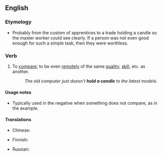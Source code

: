 ==English==

===Etymology===
* Probably from the custom of apprentices to a trade holding a candle so the master worker could see clearly. If a person was not even good enough for such a simple task, then they were worthless.

===Verb===
{{en-verb|holds a candle|holding a candle|held a candle}}

# {{idiomatic}} To [[compare]]; to be even [[remote]]ly of the same [[quality]], [[skill]], etc. as another.
#: ''The old computer just doesn't '''hold a candle''' to the latest models.''

====Usage notes====
* Typically used in the negative when something does not compare, as in the example.

====Translations====
{{trans-top|be even remotely of the same quality}}
* Chinese:
*: {{trreq|zh}}
* Finnish: {{t-|fi|pärjätä}}
{{trans-mid}}
* Russian: {{t|ru|в подмётки не годиться|tr=v podmjótki ne godít'sja}} {{qualifier|not (even) suitable for soles}}
{{trans-bottom}}